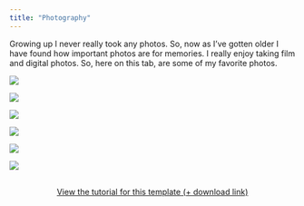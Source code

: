 ```yaml
---
title: "Photography"
---
```


Growing up I never really took any photos. So, now as I've gotten older I have found how important photos are for memories. I really enjoy taking film and digital photos. So, here on this tab, are some of my favorite photos. 

::: {layout-ncol=2}

![](poppy.jpg)

![](pan_chem.jpg)

![](fossil.jpg)

![](tidal.jpg)

![](white_flow.jpg)

![](Dino.jpg)
:::


```{=html}
<div  style="margin: 30px; text-align: center;">
<a class="btn btn-primary" href="https://www.marvinschmitt.com/blog/website-tutorial-quarto/" role="button" target="_blank" style="padding: 15px 30px;">View the tutorial for this template (+ download link)</a>
</div>
```